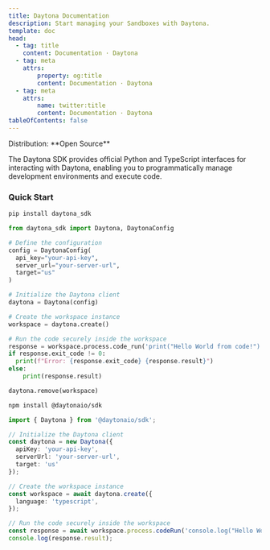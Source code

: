 ```yaml
---
title: Daytona Documentation
description: Start managing your Sandboxes with Daytona.
template: doc
head:
  - tag: title
    content: Documentation · Daytona
  - tag: meta
    attrs:
        property: og:title
        content: Documentation · Daytona
  - tag: meta
    attrs:
        name: twitter:title
        content: Documentation · Daytona
tableOfContents: false
---
```



<Label>
  Distribution: **Open Source**
</Label>

The Daytona SDK provides official Python and TypeScript interfaces for interacting with Daytona, enabling you to programmatically manage development environments and execute code.

### Quick Start

<Tabs>
  <TabItem label="Python" icon="seti:python">

  ```bash
  pip install daytona_sdk
  ```

  ```python
  from daytona_sdk import Daytona, DaytonaConfig

  # Define the configuration
  config = DaytonaConfig(
    api_key="your-api-key",
    server_url="your-server-url",
    target="us"
  )

  # Initialize the Daytona client
  daytona = Daytona(config)

  # Create the workspace instance
  workspace = daytona.create()

  # Run the code securely inside the workspace
  response = workspace.process.code_run('print("Hello World from code!")')
  if response.exit_code != 0:
    print(f"Error: {response.exit_code} {response.result}")
  else:
      print(response.result)
  
  daytona.remove(workspace)
  ```

  </TabItem>

  <TabItem label="TypeScript" icon="seti:typescript">

  ```bash
  npm install @daytonaio/sdk
  ```

  ```typescript
  import { Daytona } from '@daytonaio/sdk';

  // Initialize the Daytona client
  const daytona = new Daytona({
    apiKey: 'your-api-key',
    serverUrl: 'your-server-url',
    target: 'us'
  });

  // Create the workspace instance
  const workspace = await daytona.create({
    language: 'typescript',
  });

  // Run the code securely inside the workspace
  const response = await workspace.process.codeRun('console.log("Hello World from code!")')
  console.log(response.result);
  ```

  </TabItem>
</Tabs>

<DocumentList title="About">
  <DocumentListItem
    title="Getting Started"
    subtitle="Learn about Daytona SDK and how it can help you manage your development environments."
    href="/docs/getting-started"
  />
  <DocumentListItem
    title="Configuration"
    subtitle="Get started with Daytona SDK and learn how to use and configure your development environments."
    href="/docs/configuration"
  />
</DocumentList>

<DocumentList title="Sandboxes">
  <DocumentListItem
    title="Management"
    subtitle="Learn how to create, manage, and remove Sandboxes using the Daytona SDK."
    href="/docs/sandbox-management"
  />
</DocumentList>

<DocumentList title="Agent Toolbox">
  <DocumentListItem
    title="File System Operations"
    subtitle="Learn how to manage files and directories in your Sandboxes using the Daytona SDK."
    href="/docs/k/file-system-operations"
  />
  <DocumentListItem
    title="Git Operations"
    subtitle="Learn how to manage Git repositories in your Sandboxes using the Daytona SDK."
    href="/docs/git-operations"
  />
  <DocumentListItem
    title="Process & Code Execution"
    subtitle="Learn about running commands and code in isolated environments using the Daytona SDK."
    href="/docs/process-code-execution"
  />
  <DocumentListItem
    title="Language Server Protocol"
    subtitle="Learn how to use Language Server Protocol (LSP) support in your Sandboxes using the Daytona SDK."
    href="/docs/language-server-protocol"
  />
</DocumentList>
